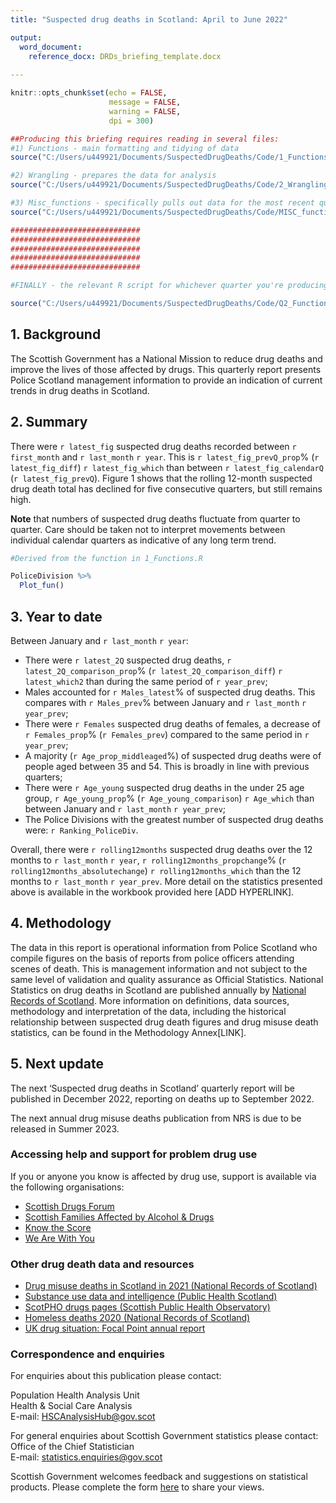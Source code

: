 ```yaml
---
title: "Suspected drug deaths in Scotland: April to June 2022"

output: 
  word_document:
    reference_docx: DRDs_briefing_template.docx
  
---
```


```r
knitr::opts_chunk$set(echo = FALSE,
                      message = FALSE,
                      warning = FALSE,
                      dpi = 300)

```

```r

##Producing this briefing requires reading in several files:
#1) Functions - main formatting and tidying of data
source("C:/Users/u449921/Documents/SuspectedDrugDeaths/Code/1_Functions.R")

#2) Wrangling - prepares the data for analysis
source("C:/Users/u449921/Documents/SuspectedDrugDeaths/Code/2_Wrangling.R")

#3) Misc_functions - specifically pulls out data for the most recent quarter, and the most recent 12 months
source("C:/Users/u449921/Documents/SuspectedDrugDeaths/Code/MISC_functions.R")

#############################
#############################
#############################
#############################
#############################

#FINALLY - the relevant R script for whichever quarter you're producing the briefing in - THIS IS THE ONLY ONE YOU CHANGE

source("C:/Users/u449921/Documents/SuspectedDrugDeaths/Code/Q2_Functions.R")


```

## 1. Background

The Scottish Government has a National Mission to reduce drug deaths and improve the lives of those affected by drugs. This quarterly report presents Police Scotland management information to provide an indication of current trends in drug deaths in Scotland.

## 2. Summary

There were `r latest_fig` suspected drug deaths recorded between `r first_month` and `r last_month` `r year`. This is `r latest_fig_prevQ_prop`% (`r latest_fig_diff`) `r latest_fig_which` than between `r latest_fig_calendarQ` (`r latest_fig_prevQ`). Figure 1 shows that the rolling 12-month suspected drug death total has declined for five consecutive quarters, but still remains high.

**Note** that numbers of suspected drug deaths fluctuate from quarter to quarter. Care should be taken not to interpret movements between individual calendar quarters as indicative of any long term trend.

```r
#Derived from the function in 1_Functions.R

PoliceDivision %>% 
  Plot_fun()
```


## 3. Year to date

Between January and `r last_month` `r year`:

  * There were `r latest_2Q` suspected drug deaths, `r latest_2Q_comparison_prop`% (`r latest_2Q_comparison_diff`) `r latest_which2` than during the same period of `r year_prev`;
  * Males accounted for `r Males_latest`% of suspected drug deaths. This compares with `r Males_prev`% between January and `r last_month` `r year_prev`;
  * There were `r Females` suspected drug deaths of females, a decrease of `r Females_prop`% (`r Females_prev`) compared to the same period in `r year_prev`;
  * A majority (`r Age_prop_middleaged`%) of suspected drug deaths were of people aged between 35 and 54. This is broadly in line with previous quarters;
  * There were `r Age_young` suspected drug deaths in the under 25 age group, `r Age_young_prop`% (`r Age_young_comparison`) `r Age_which` than between January and `r last_month` `r year_prev`;
  * The Police Divisions with the greatest number of suspected drug deaths were: `r Ranking_PoliceDiv`.

Overall, there were `r rolling12months` suspected drug deaths over the 12 months to `r last_month` `r year`, `r rolling12months_propchange`% (`r rolling12months_absolutechange`) `r rolling12months_which` than the 12 months to `r last_month` `r year_prev`. More detail on the statistics presented above is available in the workbook provided here [ADD HYPERLINK].


## 4. Methodology

The data in this report is operational information from Police Scotland who compile figures on the basis of reports from police officers attending scenes of death. This is management information and not subject to the same level of validation and quality assurance as Official Statistics. National Statistics on drug deaths in Scotland are published annually by [National Records of Scotland](https://www.nrscotland.gov.uk/statistics-and-data/statistics/statistics-by-theme/vital-events/deaths/drug-related-deaths-in-scotland/2021). More information on definitions, data sources, methodology and interpretation of the data, including the historical relationship between suspected drug death figures and drug misuse death statistics, can be found in the Methodology Annex[LINK].

## 5. Next update

The next ‘Suspected drug deaths in Scotland’ quarterly report will be published in December 2022, reporting on deaths up to September 2022.

The next annual drug misuse deaths publication from NRS is due to be released in Summer 2023.

\newpage

### Accessing help and support for problem drug use
If you or anyone you know is affected by drug use, support is available via the following organisations:

  * [Scottish Drugs Forum](https://www.sdf.org.uk/)
  * [Scottish Families Affected by Alcohol & Drugs](https://www.sfad.org.uk/service-directory)
  * [Know the Score](https://www.knowthescore.info/)
  * [We Are With You](https://www.wearewithyou.org.uk/)

### Other drug death data and resources
  * [Drug misuse deaths in Scotland in 2021 (National Records of Scotland)](https://www.nrscotland.gov.uk/statistics-and-data/statistics/statistics-by-theme/vital-events/deaths/drug-related-deaths-in-scotland/2021)
  * [Substance use data and intelligence (Public Health Scotland)](https://beta.isdscotland.org/find-publications-and-data/lifestyle-and-behaviours/substance-use/)
  * [ScotPHO drugs pages (Scottish Public Health Observatory)](https://www.scotpho.org.uk/behaviour/drugs/introduction/)
  * [Homeless deaths 2020 (National Records of Scotland)](https://www.nrscotland.gov.uk/statistics-and-data/statistics/statistics-by-theme/vital-events/deaths/homeless-deaths/2020)
  * [UK drug situation: Focal Point annual report](https://www.gov.uk/government/publications/united-kingdom-drug-situation-focal-point-annual-report)

  
### Correspondence and enquiries

For enquiries about this publication please contact:

Population Health Analysis Unit  
Health & Social Care Analysis  
E-mail: [HSCAnalysisHub@gov.scot](HSCAnalysisHub@gov.scot)  

For general enquiries about Scottish Government statistics please contact:   
Office of the Chief Statistician  
E-mail: [statistics.enquiries@gov.scot](statistics.enquiries@gov.scot)  

Scottish Government welcomes feedback and suggestions on statistical products. Please complete the form [here](https://consult.gov.scot/digital-communications/95832709/) to share your views.
